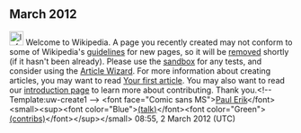 <article id="34943696" title=User talk:Fray love>
	<talkpage id="34943696" title="User talk:Fray love">
== March 2012 ==
[[Image:Information.svg|25px|alt=|link=]] Welcome to Wikipedia. A page you recently created may not conform to some of Wikipedia's [[Wikipedia:List of policies|guidelines]] for new pages, so it will be [[Wikipedia:Deletion policy|removed]] shortly (if it hasn't been already). Please use the [[Wikipedia:Sandbox|sandbox]] for any tests, and consider using the [[Wikipedia:Article wizard|Article Wizard]]. For more information about creating articles, you may want to read [[Wikipedia:Your first article|Your first article]]. You may also want to read our [[Wikipedia:Introduction|introduction page]] to learn more about contributing. Thank you.{{Z43}}&lt;!-- Template:uw-create1 --&gt; &lt;font face=&quot;Comic sans MS&quot;&gt;[[User:Paul Erik|Paul Erik]]&lt;/font&gt; &lt;small&gt;&lt;sup&gt;&lt;font color=&quot;Blue&quot;&gt;[[User_talk:Paul Erik|(talk)]]&lt;/font&gt;&lt;font color=&quot;Green&quot;&gt;[[Special:Contributions/Paul Erik|(contribs)]]&lt;/font&gt;&lt;/sup&gt;&lt;/small&gt; 08:55, 2 March 2012 (UTC)
	</talkpage>
</article>
